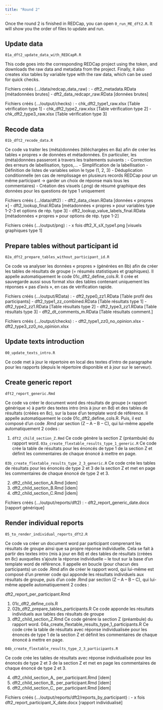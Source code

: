 ```yaml
---
title: "Round 2"
---
```



Once the round 2 is finished in REDCap, you can open `0_run_ME_dft2.R`. It will show you the order of files to update and run.

## Update data

`01a_dft2_update_data_with_REDCapR.R`
		
This code goes into the corresponding REDCap project using the token, and downloads the raw data and metadata from the project. Finally, it also creates xlsx tables by variable type with the raw data, which can be used for quick checks.








Fichiers créés (…/data/redcap_data_raw) :
-	dft2_metadata.RData 			[métadonnées brutes]
-	dft2_data_redcapr_raw.RData 		[données brutes]

Fichiers créés (…/output/checks) :
-	chk_dft2_type1_raw.xlsx			[Table vérification type 1]
-	chk_dft2_type2_raw.xlsx			[Table vérification type 2]
-	chk_dft2_type3_raw.xlsx			[Table vérification type 3]

## Recode data 

`01b_dft2_recode_data.R` 

Ce code va traiter les (méta)données (téléchargées en 8a) afin de créer les tables « propres » de données et métadonnées. En particulier, les (méta)données passeront à travers les traitements suivants :
-	Correction des erreurs de labellisation, typos,…
-	Simplification de la labellisation
-	Définition de listes de variables selon le type (1, 2, 3)
-	Déduplication conditionnelle (en cas de remplissage en plusieurs records REDCap pour un même participant -> garder un choix de réponse mais tous les commentaires)
-	Création des visuels (.png) de résumé graphique des données pour les questions de type 1 uniquement

Fichiers créés (…/data/dft2) :
-	dft2_data_clean.RData			[données « propres »]
-	dft2_lookup_final.RData			[métadonnées « propres » 
pour variables type 1-2-3 et options de rép. type 3]
-	dft2_lookup_value_labels_final.RData	[métadonnées « propres » 
pour options de rép. type 1-2]

Fichiers créés (…/output/png) :
-	x fois dft2_X_sX_type1.png			[visuels graphiques type 1]

## Prepare tables without participant id

`02a_dft2_prepare_tables_without_participant_id.R`
	
Ce code va analyser les données « propres » (générées en 8b) afin de créer les tables de résultats de groupe (= résumés statistiques et graphiques). Il appelle automatiquement le code 01c_dft2_define_cols.R.
Il crée et sauvegarde aussi sous format xlsx des tables contenant uniquement les réponses « pas d’avis », en cas de vérification rapide.

Fichiers créés (…/output/RData) :
-	dft2_type0_zz1.RData			[Table profil des participants]
-	dft2_type1_zz_combined.RData		[Table résultats type 1]
-	dft2_type2_zz1.RData			[Table résultats type 2]
-	dft2_type3_zz1.RData			[Table résultats type 3]
-	dft2_dt_comments_m.RData		[Table résultats comment.]

Fichiers créés (…/output/checks) :
-	dft2_type1_zz0_no_opinion.xlsx
-	dft2_type3_zz0_no_opinion.xlsx

## Update texts introduction

`00_update_texts_intro.R`

Ce code met à jour le répertoire en local des textes d’intro de paragraphe pour les rapports (depuis le répertoire disponible et à jour sur le serveur).

## Create generic report

`dft2_report_generic.Rmd`

Ce code va créer le document word des résultats de groupe (« rapport générique ») à partir des textes intro (mis à jour en 8d) et des tables de résultats (créées en 8c), sur la base d’un template word de référence. Il appelle automatiquement le code 01c_dft2_define_cols.R. Puis, il est composé d’un code .Rmd par section (Z – A – B – C), qui lui-même appelle automatiquement 2 codes :

1)	`dft2_child_section_Z.Rmd`
		Ce code génère la section Z (préambule) du rapport word.
			`03a_create_flextable_results_type_1_generic.R`
Ce code crée la table de résultats pour les énoncés de type 1 de la section Z et définit les commentaires de chaque énoncé à mettre en page.
 
 `03b_create_flextable_results_type_2_3_generic.R`
Ce code crée les tables de résultats pour les énoncés de type 2 et 3 de la section Z et met en page les commentaires de chaque énoncé de type 2 et 3.

2)	dft2_child_section_A.Rmd		[idem]
3)	dft2_child_section_B.Rmd		[idem]
4)	dft2_child_section_C.Rmd		[idem]

Fichiers créés (…/output/reports/dft2) :
-	dft2_report_generic_date.docx			[rapport générique]

## Render individual reports

`05_to_render_individual_reports_dft2.R`

Ce code va créer un document word par participant comprenant les résultats de groupe ainsi que sa propre réponse individuelle. Cela se fait à partir des textes intro (mis à jour en 8d) et des tables de résultats (créées en 8c) auxquelles s’ajoute la réponse individuelle – le tout sur la base d’un template word de référence. Il appelle en boucle (pour chacun des participants) un code .Rmd afin de créer le rapport word, qui lui-même est composé d’un premier code qui apponde les résultats individuels aux résultats de groupe, puis d’un code .Rmd par section (Z – A – B – C), qui lui-même appelle automatiquement 2 codes :

dft2_report_per_participant.Rmd

1)	01c_dft2_define_cols.R
2)	02b_dft2_prepare_tables_participants.R
Ce code apponde les résultats individuels aux tables des résultats de groupe
3)	dft2_child_section_Z.Rmd
		Ce code génère la section Z (préambule) du rapport word.
			04a_create_flextable_results_type_1_participants.R
Ce code crée la table de résultats avec réponse individualisée pour les énoncés de type 1 de la section Z et définit les commentaires de chaque énoncé à mettre en page.

`04b_create_flextable_results_type_2_3_participants.R`


Ce code crée les tables de résultats avec réponse individualisée pour les énoncés de type 2 et 3 de la section Z et met en page les commentaires de chaque énoncé de type 2 et 3.

4)	dft2_child_section_A_ per_participant.Rmd	[idem]
5)	dft2_child_section_B_ per_participant.Rmd	[idem]
6)	dft2_child_section_C_ per_participant.Rmd	[idem]

Fichiers créés (…/output/reports/dft2/reports_by_participant) :
-	x fois dft2_report_participant_X_date.docx		[rapport individualisé]
